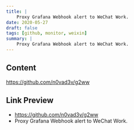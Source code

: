 ```yaml
---
title: |
    Proxy Grafana Webhook alert to WeChat Work.
date: 2020-05-27
draft: false
tags: [github, monitor, weixin]
summary: |
    Proxy Grafana Webhook alert to WeChat Work.
---
```


## Content

https://github.com/n0vad3v/g2ww

## Link Preview

- https://github.com/n0vad3v/g2ww
- Proxy Grafana Webhook alert to WeChat Work.
